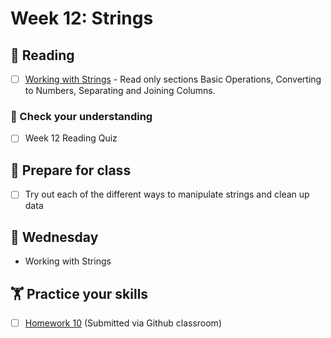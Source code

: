 # Week 12: Strings
  
## 📖 Reading

  - [ ] [Working with Strings](https://srvanderplas.github.io/stat-computing-r-python/part-wrangling/04-strings.html) - Read only sections Basic Operations, Converting to Numbers, Separating and Joining Columns.

### 🎯 Check your understanding

- [ ] Week 12 Reading Quiz

## 🥣 Prepare for class

- [ ] Try out each of the different ways to manipulate strings and clean up data

## 🐪 Wednesday

- Working with Strings

##  🏋️ Practice your skills

- [ ] [Homework 10](../homework/10-strings.qmd) (Submitted via Github classroom)

